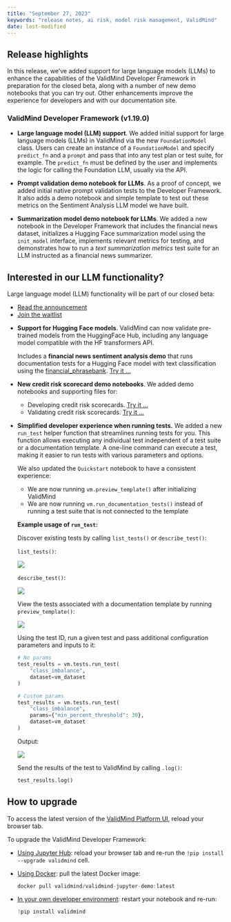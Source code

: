 ```yaml
---
title: "September 27, 2023"
keywords: "release notes, ai risk, model risk management, ValidMind"
date: last-modified
---
```


## Release highlights

In this release, we've added support for large language models (LLMs) to enhance the capabilities of the ValidMind Developer Framework in preparation for the closed beta, along with a number of new demo notebooks that you can try out. Other enhancements improve the experience for developers and with our documentation site.

### ValidMind Developer Framework (v1.19.0)

<!---John6797/sc 2062/sentiment analysis demo notebook should support by @johnwalz97 in [#224](https://github.com/validmind/validmind-python/pull/224)--->
- **Large language model (LLM) support**. We added initial support for large language models (LLMs) in ValidMind via the new `FoundationModel` class. Users can create an instance of a `FoundationModel` and specify `predict_fn` and a `prompt` and pass that into any test plan or test suite, for example. The `predict_fn` must be defined by the user and implements the logic for calling the Foundation LLM, usually via the API.

<!---John6797/sc 2088/implement prompt validation metrics poc by @johnwalz97 in [#232](https://github.com/validmind/validmind-python/pull/232)--->
- **Prompt validation demo notebook for LLMs**. As a proof of concept, we added initial native prompt validation tests to the Developer Framework. It also adds a demo notebook and simple template to test out these metrics on the Sentiment Analysis LLM model we have built.


<!---[SC-2216] Implement demo notebook for summarization model using LLMs by @cachafla in [#242](https://github.com/validmind/validmind-python/pull/242)--->
<!---[SC-2144] Support hugging face summarization models by @AnilSorathiya in [#238](https://github.com/validmind/validmind-python/pull/238)--->
- **Summarization model demo notebook for LLMs**. We added a new notebook in the Developer Framework that includes the financial news dataset, initializes a Hugging Face summarization model using the `init_model` interface, implements relevant metrics for testing, and demonstrates how to run a _text summarization metrics_ test suite for an LLM instructed as a financial news summarizer.

::: {.callout-tip}
## Interested in our LLM functionality?
Large language model (LLM) functionality will be part of our closed beta: 

- [Read the announcement](https://validmind.com/announcing-validminds-closed-beta-coming-soon/)
- [Join the waitlist](../../guide/join-closed-beta.qmd)
:::

<!---SC-2061: Support hugging face models by @AnilSorathiya in [#222](https://github.com/validmind/validmind-python/pull/222)--->
- **Support for Hugging Face models**. ValidMind can now validate pre-trained models from the HuggingFace Hub, including any language model compatible with the HF transformers API. 
   
   Includes a **financial news sentiment analysis demo** that runs documentation tests for a Hugging Face model with text classification using the [financial_phrasebank](https://huggingface.co/datasets/financial_phrasebank). [Try it ...](../../notebooks/llm/hugging_face_integration_demo.ipynb)


<!---[SC-1956] Credit risk scorecard demo notebooks by @juanmleng in [#223](https://github.com/validmind/validmind-python/pull/223)--->
- **New credit risk scorecard demo notebooks**. We added demo notebooks and supporting files for:
  - Developing credit risk scorecards. [Try it ...](../../notebooks/credit_risk_scorecard_development_demo.ipnyb)
  - Validating credit risk scorecards. [Try it ...](../../notebooks/credit_risk_scorecard_validation_demo.ipnyb)

- **Simplified developer experience when running tests.** We added a new `run_test` helper function that streamlines running tests for you. This function allows executing any individual test independent of a test suite or a documentation template. A one-line command can execute a test, making it easier to run tests with various parameters and options. 
   
   <!---Add new `run_test` helper function by @cachafla in [#243](https://github.com/validmind/validmind-python/pull/243)--->
   We also updated the `Quickstart` notebook to have a consistent experience:
    - We are now running `vm.preview_template()` after initializing ValidMind
    - We are now running `vm.run_documentation_tests()` instead of running a test suite that is not connected to the template
   
   **Example usage of `run_test`:**
   
   Discover existing tests by calling `list_tests()` or `describe_test()`:
   
   `list_tests()`:
   
   ![](270865082-d85821f7-f43c-40fb-a68c-96d9a0e6cfe2.png)
   
   `describe_test()`:
   
   ![](270865181-839c0bf1-898a-452d-8025-85534cc5ad7d.png)
   
   View the tests associated with a documentation template by running `preview_template()`:
   
   ![](270865328-67488af6-0f19-4d81-bf50-3dc95d0fb305.png)
   
    Using the test ID, run a given test and pass additional configuration parameters and inputs to it:
   
   ```python
   # No params
   test_results = vm.tests.run_test(
       "class_imbalance",
       dataset=vm_dataset
   )
   
   # Custom params
   test_results = vm.tests.run_test(
       "class_imbalance",
       params={"min_percent_threshold": 30},
       dataset=vm_dataset
   )
   ```
   Output:

   ![](270865561-e202c0fb-ca90-4ab2-ba88-e2e524b32ff0.png)
   
   Send the results of the test to ValidMind by calling `.log()`:
   
   ```python
   test_results.log()
   ```

<!---
### ValidMind Platform UI (v1.6.0)
--->

## How to upgrade

To access the latest version of the [ValidMind Platform UI](http://app.prod.validmind.ai/), reload your browser tab.

To upgrade the ValidMind Developer Framework:

- [Using Jupyter Hub](../../guide/try-developer-framework-with-jupyterhub.qmd): reload your browser tab and re-run the `!pip install --upgrade validmind` cell.

- [Using Docker](../../guide/try-developer-framework-with-docker.qmd): pull the latest Docker image:
    
    ```jsx
    docker pull validmind/validmind-jupyter-demo:latest
    
    ```
    
- [In your own developer environment](../../guide/install-and-initialize-developer-framework.qmd): restart your notebook and re-run:
    
    ```python
    !pip install validmind
    ```